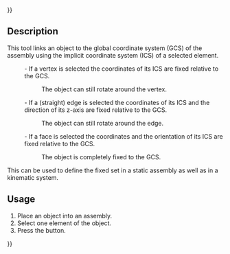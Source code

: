 {{UnfinishedDocu{{#translation:}}}}
<languages/>

{{Docnav
|
|[[Assembly3_ConstraintAlignment|Plane Alignment]]
|[[Assembly3_Workbench|Assembly3]]
|
|IconR=Assembly_ConstraintAlignment.svg
|IconC=Assembly3_workbench_icon.svg
}}

{{GuiCommand
|Name=Assembly3 ConstraintLock
|Icon=Assembly_ConstraintLock.svg
|Workbenches=[[Assembly3_Workbench|Assembly3]]
}}

== Description ==

This tool links an object to the global coordinate system (GCS) of the assembly using the implicit coordinate system (ICS) of a selected element.
:- If a vertex is selected the coordinates of its ICS are fixed relative to the GCS. 
::The object can still rotate around the vertex.
:- If a (straight) edge is selected the coordinates of its ICS and the direction of its z-axis are fixed relative to the GCS. 
::The object can still rotate around the edge.
:- If a face is selected the coordinates and the orientation of its ICS are fixed relative to the GCS. 
::The object is completely fixed to the GCS.

This can be used to define the fixed set in a static assembly as well as in a kinematic system.

== Usage == 

# Place an object into an assembly.
# Select one element of the object.
# Press the {{Button|[[Image:Assembly_ConstraintLock.svg|16px]] [[Assembly3_ConstraintLock|Locked]]}} button.


{{Docnav
|
|[[Assembly3_ConstraintAlignment|Plane Alignment]]
|[[Assembly3_Workbench|Assembly3]]
|
|IconR=Assembly_ConstraintAlignment.svg
|IconC=Assembly3_workbench_icon.svg
}}

{{Userdocnavi{{#translation:}}}}